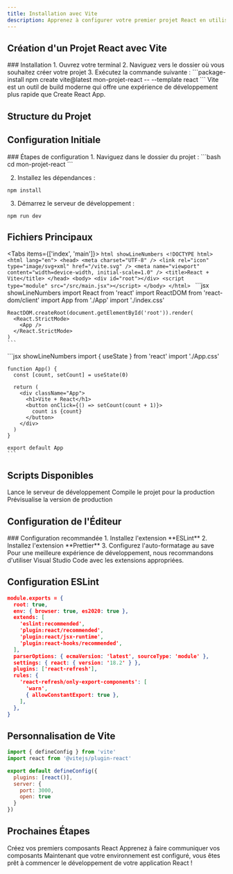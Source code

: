 ```yaml
---
title: Installation avec Vite
description: Apprenez à configurer votre premier projet React en utilisant Vite, un outil de build moderne et ultra-rapide.
---
```



## Création d'un Projet React avec Vite

<Steps>
### Installation
1. Ouvrez votre terminal
2. Naviguez vers le dossier où vous souhaitez créer votre projet
3. Exécutez la commande suivante :
```package-install
npm create vite@latest mon-projet-react -- --template react
```
</Steps>

<Callout type="info">
  Vite est un outil de build moderne qui offre une expérience de développement plus rapide que Create React App.
</Callout>

## Structure du Projet

<Files>
  <Folder name="mon-projet-react" defaultOpen>
    <Folder name="src" defaultOpen>
      <File name="App.jsx" />
      <File name="main.jsx" />
      <File name="index.css" />
      <Folder name="assets">
        <File name="react.svg" />
      </Folder>
    </Folder>
    <File name="index.html" />
    <File name="package.json" />
    <File name="vite.config.js" />
  </Folder>
</Files>

## Configuration Initiale

<Steps>
### Étapes de configuration
1. Naviguez dans le dossier du projet :
```bash
cd mon-projet-react
```

2. Installez les dépendances :
```package-install
npm install
```

3. Démarrez le serveur de développement :
```package-install
npm run dev
```
</Steps>

## Fichiers Principaux

<Tabs items={['index', 'main']}>
  <Tab label="index.html" value="index">
    ```html showLineNumbers
    <!DOCTYPE html>
    <html lang="en">
      <head>
        <meta charset="UTF-8" />
        <link rel="icon" type="image/svg+xml" href="/vite.svg" />
        <meta name="viewport" content="width=device-width, initial-scale=1.0" />
        <title>React + Vite</title>
      </head>
      <body>
        <div id="root"></div>
        <script type="module" src="/src/main.jsx"></script>
      </body>
    </html>
    ```
  </Tab>
  <Tab label="main.jsx" value="main">
    ```jsx showLineNumbers
    import React from 'react'
    import ReactDOM from 'react-dom/client'
    import App from './App'
    import './index.css'

    ReactDOM.createRoot(document.getElementById('root')).render(
      <React.StrictMode>
        <App />
      </React.StrictMode>
    )
    ```
  </Tab>
  <Tab label="App.jsx" value="app">
    ```jsx showLineNumbers
    import { useState } from 'react'
    import './App.css'

    function App() {
      const [count, setCount] = useState(0)

      return (
        <div className="App">
          <h1>Vite + React</h1>
          <button onClick={() => setCount(count + 1)}>
            count is {count}
          </button>
        </div>
      )
    }

    export default App
    ```
  </Tab>
</Tabs>

## Scripts Disponibles

<Cards>
  <Card title="npm run dev" icon="🚀">
    Lance le serveur de développement
  </Card>
  <Card title="npm run build" icon="📦">
    Compile le projet pour la production
  </Card>
  <Card title="npm run preview" icon="👀">
    Prévisualise la version de production
  </Card>
</Cards>

## Configuration de l'Éditeur

<Steps>
### Configuration recommandée
1. Installez l'extension **ESLint**
2. Installez l'extension **Prettier**
3. Configurez l'auto-formatage au save
</Steps>

<Callout type="warning">
  Pour une meilleure expérience de développement, nous recommandons d'utiliser Visual Studio Code avec les extensions appropriées.
</Callout>

## Configuration ESLint

```json filename=".eslintrc.cjs" showLineNumbers
module.exports = {
  root: true,
  env: { browser: true, es2020: true },
  extends: [
    'eslint:recommended',
    'plugin:react/recommended',
    'plugin:react/jsx-runtime',
    'plugin:react-hooks/recommended',
  ],
  parserOptions: { ecmaVersion: 'latest', sourceType: 'module' },
  settings: { react: { version: '18.2' } },
  plugins: ['react-refresh'],
  rules: {
    'react-refresh/only-export-components': [
      'warn',
      { allowConstantExport: true },
    ],
  },
}
```

## Personnalisation de Vite

```js filename="vite.config.js" showLineNumbers
import { defineConfig } from 'vite'
import react from '@vitejs/plugin-react'

export default defineConfig({
  plugins: [react()],
  server: {
    port: 3000,
    open: true
  }
})
```

## Prochaines Étapes

<Cards>
  <Card title="Composants React" href="composants-react" icon="🧩">
    Créez vos premiers composants React
  </Card>
  <Card title="Props et Communication" href="props-communication" icon="🔄">
    Apprenez à faire communiquer vos composants
  </Card>
</Cards>

<Callout type="info">
  Maintenant que votre environnement est configuré, vous êtes prêt à commencer le développement de votre application React !
</Callout> 